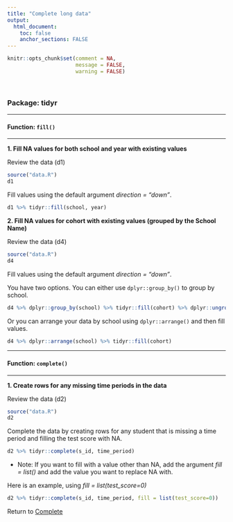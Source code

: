 ```yaml
---
title: "Complete long data"
output: 
  html_document:
    toc: false
    anchor_sections: FALSE
---
```


```r
knitr::opts_chunk$set(comment = NA,
                      message = FALSE,
                      warning = FALSE)
```

<br>

### Package: tidyr

---

#### Function: `fill()`

---

**1\. Fill NA values for both school and year with existing values**

Review the data (d1)

```r

source("data.R")
d1

```

Fill values using the default argument *direction = "down"*.

```r

d1 %>% tidyr::fill(school, year)

```

**2\. Fill NA values for cohort with existing values (grouped by the School Name)**

Review the data (d4)

```r

source("data.R")
d4

```

Fill values using the default argument *direction = "down"*.

You have two options. You can either use `dplyr::group_by()` to group by school.

```r

d4 %>% dplyr::group_by(school) %>% tidyr::fill(cohort) %>% dplyr::ungroup()

```

Or you can arrange your data by school using `dplyr::arrange()` and then fill values.

```r

d4 %>% dplyr::arrange(school) %>% tidyr::fill(cohort)

```


---

#### Function: `complete()`

---

**1\. Create rows for any missing time periods in the data**

Review the data (d2)

```r

source("data.R")
d2

```

Complete the data by creating rows for any student that is missing a time period and filling the test score with NA.

```r

d2 %>% tidyr::complete(s_id, time_period)

```

* Note: If you want to fill with a value other than NA, add the argument *fill = list()* and add the value you want to replace NA with. 

Here is an example, using *fill = list(test_score=0)*

```r

d2 %>% tidyr::complete(s_id, time_period, fill = list(test_score=0))

```

Return to [Complete](https://github.com/Cghlewis/data-wrangling-functions/wiki/Complete)